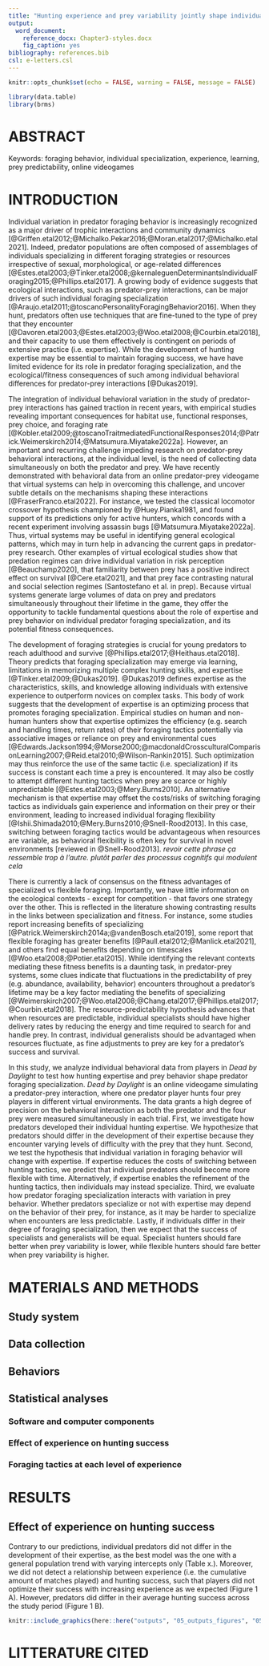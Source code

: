 ```yaml
---
title: "Hunting experience and prey variability jointly shape individual foraging specialisation in a predator-prey videogame"
output: 
  word_document:
    reference_docx: Chapter3-styles.docx
    fig_caption: yes
bibliography: references.bib
csl: e-letters.csl
---
```



```r

knitr::opts_chunk$set(echo = FALSE, warning = FALSE, message = FALSE)

library(data.table)
library(brms)

```


\newpage
# ABSTRACT {.unnumbered}

Keywords: foraging behavior, individual specialization, experience, learning, prey predictability, online videogames


\newpage
# INTRODUCTION {.unnumbered}

Individual variation in predator foraging behavior is increasingly recognized as a major driver of trophic interactions and community dynamics [@Griffen.etal2012;@Michalko.Pekar2016;@Moran.etal2017;@Michalko.etal2021]. Indeed, predator populations are often composed of assemblages of individuals specializing in different foraging strategies or resources irrespective of sexual, morphological, or age-related differences [@Estes.etal2003;@Tinker.etal2008;@kernaleguenDeterminantsIndividualForaging2015;@Phillips.etal2017]. A growing body of evidence suggests that ecological interactions, such as predator-prey interactions, can be major drivers of such individual foraging specialization [@Araujo.etal2011;@toscanoPersonalityForagingBehavior2016]. When they hunt, predators often use techniques that are fine-tuned to the type of prey that they encounter [@Davoren.etal2003;@Estes.etal2003;@Woo.etal2008;@Courbin.etal2018], and their capacity to use them effectively is contingent on periods of extensive practice (i.e. expertise). While the development of hunting expertise may be essential to maintain foraging success, we have have limited evidence for its role in predator foraging specialization, and the ecological/fitness consequences of such among individual behavioral differences for predator-prey interactions [@Dukas2019].

The integration of individual behavioral variation in the study of predator-prey interactions has gained traction in recent years, with empirical studies revealing important consequences for habitat use, functional responses, prey choice, and foraging rate [@Kobler.etal2009;@toscanoTraitmediatedFunctionalResponses2014;@Patrick.Weimerskirch2014;@Matsumura.Miyatake2022a]. However, an important and recurring challenge impeding research on predator-prey behavioral interactions, at the individual level, is the need of collecting data simultaneously on both the predator and prey. We have recently demonstrated with behavioral data from an online predator-prey videogame that virtual systems can help in overcoming this challenge, and uncover subtle details on the mechanisms shaping these interactions [@FraserFranco.etal2022]. For instance, we tested the classical locomotor crossover hypothesis championed by @Huey.Pianka1981, and found support of its predictions only for active hunters, which concords with a recent experiment involving assassin bugs [@Matsumura.Miyatake2022a]. Thus, virtual systems may be useful in identifying general ecological patterns, which may in turn help in advancing the current gaps in predator-prey research. Other examples of virtual ecological studies show that predation regimes can drive individual variation in risk perception [@Beauchamp2020], that familiarity between prey has a positive indirect effect on survival [@Cere.etal2021], and that prey face contrasting natural and social selection regimes (Santostefano et al. in prep). Because virtual systems generate large volumes of data on prey and predators simultaneously throughout their lifetime in the game, they offer the opportunity to tackle fundamental questions about the role of expertise and prey behavior on individual predator foraging specialization, and its potential fitness consequences.

The development of foraging strategies is crucial for young predators to reach adulthood and survive [@Phillips.etal2017;@Heithaus.etal2018]. Theory predicts that foraging specialization may emerge via learning, limitations in memorizing multiple complex hunting skills, and expertise [@Tinker.etal2009;@Dukas2019]. @Dukas2019 defines expertise as the characteristics, skills, and knowledge allowing individuals with extensive experience to outperform novices on complex tasks. This body of work suggests that the development of expertise is an optimizing process that promotes foraging specialization. Empirical studies on human and non-human hunters show that expertise optimizes the efficiency (e.g. search and handling times, return rates) of their foraging tactics potentially via associative images or reliance on prey and environmental cues [@Edwards.Jackson1994;@Morse2000;@macdonaldCrossculturalComparisonLearning2007;@Reid.etal2010;@Wilson-Rankin2015]. Such optimization may thus reinforce the use of the same tactic (i.e. specialization) if its success is constant each time a prey is encountered. It may also be costly to attempt different hunting tactics when prey are scarce or highly unpredictable [@Estes.etal2003;@Mery.Burns2010]. An alternative mechanism is that expertise may offset the costs/risks of switching foraging tactics as individuals gain experience and information on their prey or their environment, leading to increased individual foraging flexibility [@Ishii.Shimada2010;@Mery.Burns2010;@Snell-Rood2013]. In this case, switching between foraging tactics would be advantageous when resources are variable, as behavioral flexibility is often key for survival in novel environments [reviewed in @Snell-Rood2013]. *revoir cette phrase ça ressemble trop à l'autre. plutôt parler des processus cognitifs qui modulent cela*

There is currently a lack of consensus on the fitness advantages of specialized vs flexible foraging. Importantly, we have little information on the ecological contexts - except for competition - that favors one strategy over the other. This is reflected in the literature showing contrasting results in the links between specialization and fitness. For instance, some studies report increasing benefits of specializing [@Patrick.Weimerskirch2014a;@vandenBosch.etal2019], some report that flexible foraging has greater benefits [@Paull.etal2012;@Manlick.etal2021], and others find equal benefits depending on timescales [@Woo.etal2008;@Potier.etal2015]. While identifying the relevant contexts mediating these fitness benefits is a daunting task, in predator-prey systems, some clues indicate that fluctuations in the predictability of prey (e.g. abundance, availability, behavior) encounters throughout a predator's lifetime may be a key factor mediating the benefits of specializing [@Weimerskirch2007;@Woo.etal2008;@Chang.etal2017;@Phillips.etal2017;@Courbin.etal2018]. The resource-predictability hypothesis advances that when resources are predictable, individual specialists should have higher delivery rates by reducing the energy and time required to search for and handle prey. In contrast, individual generalists should be advantaged when resources fluctuate, as fine adjustments to prey are key for a predator's success and survival.

In this study, we analyze individual behavioral data from players in *Dead by Daylight* to test how hunting expertise and prey behavior shape predator foraging specialization. *Dead by Daylight* is an online videogame simulating a predator-prey interaction, where one predator player hunts four prey players in different virtual environments. The data grants a high degree of precision on the behavioral interaction as both the predator and the four prey were measured simultaneously in each trial. First, we investigate how predators developed their individual hunting expertise. We hypothesize that predators should differ in the development of their expertise because they encounter varying levels of difficulty with the prey that they hunt. Second, we test the hypothesis that individual variation in foraging behavior will change with expertise. If expertise reduces the costs of switching between hunting tactics, we predict that individual predators should become more flexible with time. Alternatively, if expertise enables the refinement of the hunting tactics, then individuals may instead specialize. Third, we evaluate how predator foraging specialization interacts with variation in prey behavior. Whether predators specialize or not with expertise may depend on the behavior of their prey, for instance, as it may be harder to specialize when encounters are less predictable. Lastly, if individuals differ in their degree of foraging specialization, then we expect that the success of specialists and generalists will be equal. Specialist hunters should fare better when prey variability is lower, while flexible hunters should fare better when prey variability is higher.

\newpage
# MATERIALS AND METHODS {.unnumbered}

## Study system

## Data collection

## Behaviors

## Statistical analyses 

### Software and computer components

### Effect of experience on hunting success

### Foraging tactics at each level of experience

\newpage
# RESULTS {.unnumbered}

## Effect of experience on hunting success

Contrary to our predictions, individual predators did not differ in the development of their expertise, as the best model was the one with a general population trend with varying intercepts only (Table x.). Moreover, we did not detect a relationship between experience (i.e. the cumulative amount of matches played) and hunting success, such that players did not optimize their success with increasing experience as we expected (Figure 1 A). However, predators did differ in their average hunting success across the study period (Figure 1 B).

```r
knitr::include_graphics(here::here("outputs", "05_outputs_figures", "05_figure1.png"))
```



\newpage
# LITTERATURE CITED {.unnumbered}

<div id="refs"></div>


